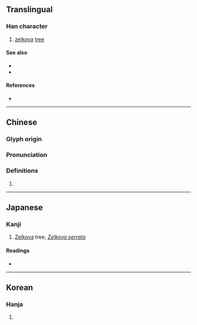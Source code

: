 {{also|規}}
{{character info}}
==Translingual==

===Han character===
{{Han char|rn=75|rad=木|as=11|sn=15|four=46910|canj=DQOU|ids=⿰木規}}

# [[zelkova]] [[tree]]

====See also====
* {{l|mul|欟}}<!-- looks like a traditional version? -->
* {{l|mul|欅}}

====References====
* {{Han ref|kx=0548.110|dkj=15390|dj=0935.280|hdz=21272.060|uh=69FB|ud=27131|bh=E5E2|bd=58850}}

----

==Chinese==
{{zh-forms|s=𬃀}}

===Glyph origin===
{{Han etym}}

===Pronunciation===
{{zh-pron
|m=guī
|c=kwai1
|mc=y
|oc=y
|ma=
|cat=pn
}}

===Definitions===
{{zh-hanzi}}

# {{rfdef|zh}}

----

==Japanese==

===Kanji===
{{ja-kanji|grade=|rs=木11}}

# [[Zelkova]] tree, ''[[Zelkova serrata]]''

{{wikispecies|Zelkova serrata}}

====Readings====
* {{ja-readings
|goon=き
|kanon=き
|kun=つき, けやき
}}

----

==Korean==

===Hanja===
{{ko-hanja|hangeul=[[규]]|eumhun=|rv=gyu|mr=kyu|y=kyu}}

# {{rfdef|ko|sort=木11}}